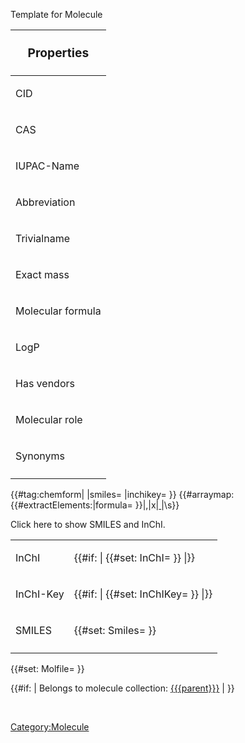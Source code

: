 <noinclude>Template for Molecule</noinclude>
‎<includeonly>

{| class="float-right infobox wikitable" style="font-size:90%; margin-top:0; width:410px; max-width:500px;"
|-
!colspan="2" style="font-size:120%; text-align:center; " | Properties
|-
| CID || {{#if: {{{cid|}}} | [https://pubchem.ncbi.nlm.nih.gov/compound/{{{cid}}} {{{cid}}}]|n/a}}
|-
| CAS || {{#if: {{{cas|}}} | {{#set: CAS={{{cas}}} }} {{{cas}}}|n/a}}
|-
| IUPAC-Name || {{#if: {{{iupacName|}}} | {{#set: IUPACName={{{iupacName}}} }} {{{iupacName}}}|n/a}}
|-
| Abbreviation || {{#if: {{{abbrev|}}} | {{#set: Abbreviation={{{abbrev}}} }} {{{abbrev}}}|n/a}}
|-
| Trivialname|| {{#if: {{{trivialname|}}} | {{#set: Trivialname={{{trivialname}}} }} {{{trivialname}}}|n/a}}
|-
| Exact mass ||  {{#if: {{{molecularMass|}}} | {{#set: MolecularMass={{{molecularMass}}} }} {{{molecularMass}}}|n/a}}
|-
| Molecular formula ||{{#if: {{{molecularFormula|}}} | {{#set: MolecularFormula={{{molecularFormula}}} }} {{{molecularFormula}}}|n/a}}
|-
| LogP || {{#if: {{{logP|}}} | {{#set: LogP={{{logP}}} }} {{{logP}}}|n/a}}
|-
| Has vendors || {{#if: {{{hasVendors|}}} | {{#set: HasVendors={{{hasVendors}}} }} {{{hasVendors}}}|n/a}}
|-
| Molecular role || {{#if: {{{molecular_role|}}} | {{#arraymap:{{{molecular_role|}}}|,|x| [[MolecularRole::x]] }}|n/a}}
|-
| Synonyms|| {{#if: {{{synonyms|}}} | {{#arraymap:{{{synonyms|}}}|$|x| [[Synonym::x]] }} |n/a}}
|-
|}

{{#tag:chemform|
{{{molOrRxn}}}
|smiles={{{smiles|}}}
|inchikey={{{inchikey|}}}
}}
{{#arraymap:{{#extractElements:|formula={{{smiles|}}} }}|,|x|[[ContainsElement::x| ]]|\s}}

<div>
<span class="toggle-box" resource="chemdata">Click here to show SMILES and InChI.</span>
{| id="chemdata" class="infobox wikitable" style="display:none;"
|-
| InChI || {{#if: {{{inchi|}}} | {{#set: InChI={{{inchi}}} }} {{{inchi}}}|}}
|-
| InChI-Key || {{#if: {{{inchikey|}}} | {{#set: InChIKey={{{inchikey}}} }} {{{inchikey}}}|}}
|-
| SMILES || {{#set: Smiles={{{smiles}}} }} {{{smiles}}}
|-

|}
{{#set: Molfile={{{molOrRxn}}} }}
</div>

{{#if: {{{parent|}}} | Belongs to molecule collection: [[{{{parent}}}]] | }}


[[Category:Molecule]]
‎<includeonly>
